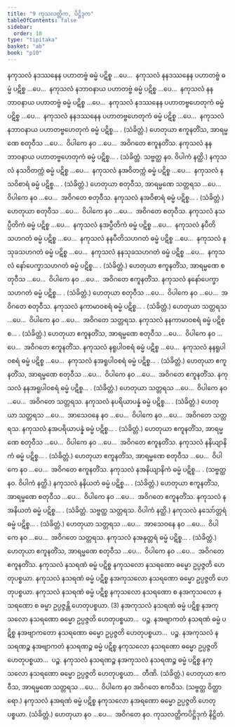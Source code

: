 ```yaml
---
title: "9 ကုသလတ္တိက, ပိဋ္ဌိဒုက"
tableOfContents: false
sidebar:
  order: 10
type: "tipitaka"
basket: "ab"
book: "p10"
---
```



<DynamicBreadcrumb />

<Division number="42" book="p10" e="ch" v="40" p="129">

<Paragraph number="92" book="p10">
နကုသလံ နဒဿနေန ပဟာတဗ္ဗံ ဓမ္မံ ပဋိစ္စ …ပေ…  နကုသလံ နနဒဿနေန ပဟာတဗ္ဗံ ဓမ္မံ ပဋိစ္စ …ပေ…  နကုသလံ နဘာဝနာယ ပဟာတဗ္ဗံ ဓမ္မံ ပဋိစ္စ …ပေ…  နကုသလံ နနဘာဝနာယ ပဟာတဗ္ဗံ ဓမ္မံ ပဋိစ္စ …ပေ…  နကုသလံ နဒဿနေန ပဟာတဗ္ဗဟေတုကံ ဓမ္မံ ပဋိစ္စ …ပေ…  နကုသလံ နနဒဿနေန ပဟာတဗ္ဗဟေတုကံ ဓမ္မံ ပဋိစ္စ …ပေ…  နကုသလံ နဘာဝနာယ ပဟာတဗ္ဗဟေတုကံ ဓမ္မံ ပဋိစ္စ… . (သံခိတ္တံ.) ဟေတုယာ ဧကူနတိံသ, အာရမ္မဏေ စတုဝီသ …ပေ…  ဝိပါကေ နဝ …ပေ…  အဝိဂတေ ဧကူနတိံသ.
</Paragraph>

<Paragraph number="93" book="p10">
နကုသလံ နနဘာဝနာယ ပဟာတဗ္ဗဟေတုကံ ဓမ္မံ ပဋိစ္စ… . (သံခိတ္တံ. သဗ္ဗတ္ထ နဝ. ဝိပါကံ နတ္ထိ.)
</Paragraph>

</Division>
<Division number="43" book="p10" e="ch" v="40" p="129">

<Paragraph number="94" book="p10">
နကုသလံ နသဝိတက္ကံ ဓမ္မံ ပဋိစ္စ …ပေ…  နကုသလံ နအဝိတက္ကံ ဓမ္မံ ပဋိစ္စ …ပေ…  နကုသလံ နသဝိစာရံ ဓမ္မံ ပဋိစ္စ… . (သံခိတ္တံ.) ဟေတုယာ စတုဝီသ, အာရမ္မဏေ သတ္တရသ …ပေ…  ဝိပါကေ နဝ …ပေ…  အဝိဂတေ စတုဝီသ.
</Paragraph>

<Paragraph number="95" book="p10">
နကုသလံ နအဝိစာရံ ဓမ္မံ ပဋိစ္စ… . (သံခိတ္တံ.) ဟေတုယာ စတုဝီသ …ပေ…  ဝိပါကေ နဝ …ပေ…  အဝိဂတေ စတုဝီသ.
</Paragraph>

</Division>
<Division number="44" book="p10" e="ch" v="40" p="130">

<Paragraph number="96" book="p10">
နကုသလံ နသပ္ပီတိကံ ဓမ္မံ ပဋိစ္စ …ပေ…  နကုသလံ နအပ္ပီတိကံ ဓမ္မံ ပဋိစ္စ …ပေ…  နကုသလံ နပီတိသဟဂတံ ဓမ္မံ ပဋိစ္စ …ပေ…  နကုသလံ နနပီတိသဟဂတံ ဓမ္မံ ပဋိစ္စ …ပေ…  နကုသလံ နသုခသဟဂတံ ဓမ္မံ ပဋိစ္စ …ပေ…  နကုသလံ နနသုခသဟဂတံ ဓမ္မံ ပဋိစ္စ …ပေ…  နကုသလံ နော်ပေက္ခာသဟဂတံ ဓမ္မံ ပဋိစ္စ… . (သံခိတ္တံ.) ဟေတုယာ ဧကူနတိံသ, အာရမ္မဏေ စတုဝီသ …ပေ…  ဝိပါကေ နဝ …ပေ…  အဝိဂတေ ဧကူနတိံသ.
</Paragraph>

<Paragraph number="97" book="p10">
နကုသလံ နနော်ပေက္ခာသဟဂတံ ဓမ္မံ ပဋိစ္စ… . (သံခိတ္တံ.) ဟေတုယာ စတုဝီသ …ပေ…  ဝိပါကေ နဝ …ပေ…  အဝိဂတေ စတုဝီသ.
</Paragraph>

</Division>
<Division number="45" book="p10" e="ch" v="40" p="130">

<Paragraph number="98" book="p10">
နကုသလံ နကာမာဝစရံ ဓမ္မံ ပဋိစ္စ… . (သံခိတ္တံ.) ဟေတုယာ သတ္တရသ …ပေ…  ဝိပါကေ နဝ …ပေ…  အဝိဂတေ သတ္တရသ.
</Paragraph>

<Paragraph number="99" book="p10">
နကုသလံ နနကာမာဝစရံ ဓမ္မံ ပဋိစ္စ… . (သံခိတ္တံ.) ဟေတုယာ ဧကူနတိံသ, အာရမ္မဏေ စတုဝီသ …ပေ…  ဝိပါကေ နဝ …ပေ…  အဝိဂတေ ဧကူနတိံသ.
</Paragraph>

</Division>
<Division number="46" book="p10" e="ch" v="40" p="130">

<Paragraph number="100" book="p10">
နကုသလံ နရူပါဝစရံ ဓမ္မံ ပဋိစ္စ …ပေ…  နကုသလံ နနရူပါဝစရံ ဓမ္မံ ပဋိစ္စ …ပေ…  နကုသလံ နအရူပါဝစရံ ဓမ္မံ ပဋိစ္စ… . (သံခိတ္တံ.) ဟေတုယာ ဧကူနတိံသ, အာရမ္မဏေ စတုဝီသ …ပေ…  ဝိပါကေ နဝ …ပေ…  အဝိဂတေ ဧကူနတိံသ.
</Paragraph>

<Paragraph number="101" book="p10">
နကုသလံ နနအရူပါဝစရံ ဓမ္မံ ပဋိစ္စ… . (သံခိတ္တံ.) ဟေတုယာ သတ္တရသ …ပေ…  ဝိပါကေ နဝ …ပေ…  အဝိဂတေ သတ္တရသ.
</Paragraph>

</Division>
<Division number="47" book="p10" e="ch" v="40" p="130">

<Paragraph number="102" book="p10">
နကုသလံ နပရိယာပန္နံ ဓမ္မံ ပဋိစ္စ… . (သံခိတ္တံ.) ဟေတုယာ သတ္တရသ …ပေ…  အာသေဝနေ နဝ …ပေ…  ဝိပါကေ နဝ …ပေ…  အဝိဂတေ သတ္တရသ.
</Paragraph>

<Paragraph number="103" book="p10">
နကုသလံ နအပရိယာပန္နံ ဓမ္မံ ပဋိစ္စ… . (သံခိတ္တံ.) ဟေတုယာ ဧကူနတိံသ, အာရမ္မဏေ စတုဝီသ …ပေ…  ဝိပါကေ နဝ …ပေ…  အဝိဂတေ ဧကူနတိံသ.
</Paragraph>

</Division>
<Division number="48" book="p10" e="ch" v="40" p="130">

<Paragraph number="104" book="p10">
နကုသလံ နနိယျာနိကံ ဓမ္မံ ပဋိစ္စ… . (သံခိတ္တံ.) ဟေတုယာ ဧကူနတိံသ, အာရမ္မဏေ စတုဝီသ …ပေ…  ဝိပါကေ နဝ …ပေ…  အဝိဂတေ ဧကူနတိံသ.
</Paragraph>

<Paragraph number="105" book="p10">
နကုသလံ နအနိယျာနိကံ ဓမ္မံ ပဋိစ္စ… . (သဗ္ဗတ္ထ နဝ. ဝိပါကံ နတ္ထိ.)
</Paragraph>

</Division>
<Division number="49" book="p10" e="ch" v="40" p="130">

<Paragraph number="106" book="p10">
နကုသလံ နနိယတံ ဓမ္မံ ပဋိစ္စ… . (သံခိတ္တံ.) ဟေတုယာ ဧကူနတိံသ, အာရမ္မဏေ စတုဝီသ …ပေ…  ဝိပါကေ နဝ …ပေ…  အဝိဂတေ ဧကူနတိံသ.
</Paragraph>

<Paragraph number="107" book="p10">
နကုသလံ နအနိယတံ ဓမ္မံ ပဋိစ္စ… . (သံခိတ္တံ. သဗ္ဗတ္ထ သတ္တရသ. ဝိပါကံ နတ္ထိ.)
</Paragraph>

</Division>
<Division number="50" book="p10" e="ch" v="40" p="130">

<Paragraph number="108" book="p10">
နကုသလံ နသော်တ္တရံ ဓမ္မံ ပဋိစ္စ… . (သံခိတ္တံ.) ဟေတုယာ သတ္တရသ …ပေ…  အာသေဝနေ နဝ …ပေ…  ဝိပါကေ နဝ …ပေ…  အဝိဂတေ သတ္တရသ.
</Paragraph>

<Paragraph number="109" book="p10">
နကုသလံ နအနုတ္တရံ ဓမ္မံ ပဋိစ္စ… . (သံခိတ္တံ.) ဟေတုယာ ဧကူနတိံသ, အာရမ္မဏေ စတုဝီသ …ပေ…  ဝိပါကေ နဝ …ပေ…  အဝိဂတေ ဧကူနတိံသ.
</Paragraph>

</Division>
<Division number="51" book="p10" e="ch" v="40" p="130">

<Paragraph number="110" book="p10">
နကုသလံ နသရဏံ ဓမ္မံ ပဋိစ္စ နကုသလော နသရဏော ဓမ္မော ဥပ္ပဇ္ဇတိ ဟေတုပစ္စယာ. နကုသလံ နသရဏံ ဓမ္မံ ပဋိစ္စ နအကုသလော နသရဏော ဓမ္မော ဥပ္ပဇ္ဇတိ ဟေတုပစ္စယာ. နကုသလံ နသရဏံ ဓမ္မံ ပဋိစ္စ နကုသလော နသရဏော စ နအကုသလော နသရဏော စ ဓမ္မာ ဥပ္ပဇ္ဇန္တိ ဟေတုပစ္စယာ. (3)
</Paragraph>

<Paragraph number="111" book="p10">
နအကုသလံ နသရဏံ ဓမ္မံ ပဋိစ္စ နအကုသလော နသရဏော ဓမ္မော ဥပ္ပဇ္ဇတိ ဟေတုပစ္စယာ…  ပဉ္စ.
</Paragraph>

<Paragraph number="112" book="p10">
နအဗျာကတံ နသရဏံ ဓမ္မံ ပဋိစ္စ နအဗျာကတော နသရဏော ဓမ္မော ဥပ္ပဇ္ဇတိ ဟေတုပစ္စယာ…  ပဉ္စ.
</Paragraph>

<Paragraph number="113" book="p10">
နအကုသလံ နသရဏဉ္စ နအဗျာကတံ နသရဏဉ္စ ဓမ္မံ ပဋိစ္စ နကုသလော နသရဏော ဓမ္မော ဥပ္ပဇ္ဇတိ ဟေတုပစ္စယာ…  ပဉ္စ.
</Paragraph>

<Paragraph number="114" book="p10">
နကုသလံ နသရဏဉ္စ နအကုသလံ နသရဏဉ္စ ဓမ္မံ ပဋိစ္စ နကုသလော နသရဏော ဓမ္မော ဥပ္ပဇ္ဇတိ ဟေတုပစ္စယာ…  တီဏိ. (သံခိတ္တံ.)
</Paragraph>

<Paragraph number="115" book="p10">
ဟေတုယာ ဧကဝီသ, အာရမ္မဏေ သတ္တရသ …ပေ…  ဝိပါကေ နဝ အဝိဂတေ ဧကဝီသ. (သဗ္ဗတ္ထ ဝိတ္ထာရော.)
</Paragraph>

<Paragraph number="116" book="p10">
နကုသလံ နအရဏံ ဓမ္မံ ပဋိစ္စ နကုသလော နအရဏော ဓမ္မော ဥပ္ပဇ္ဇတိ ဟေတုပစ္စယာ. (သံခိတ္တံ.) ဟေတုယာ နဝ …ပေ…  အဝိဂတေ နဝ.

</Paragraph>
</Division>

<Paragraph number="117" type="center" book="p10">
ကုသလတ္တိကပိဋ္ဌိဒုကံ နိဋ္ဌိတံ.
</Paragraph>